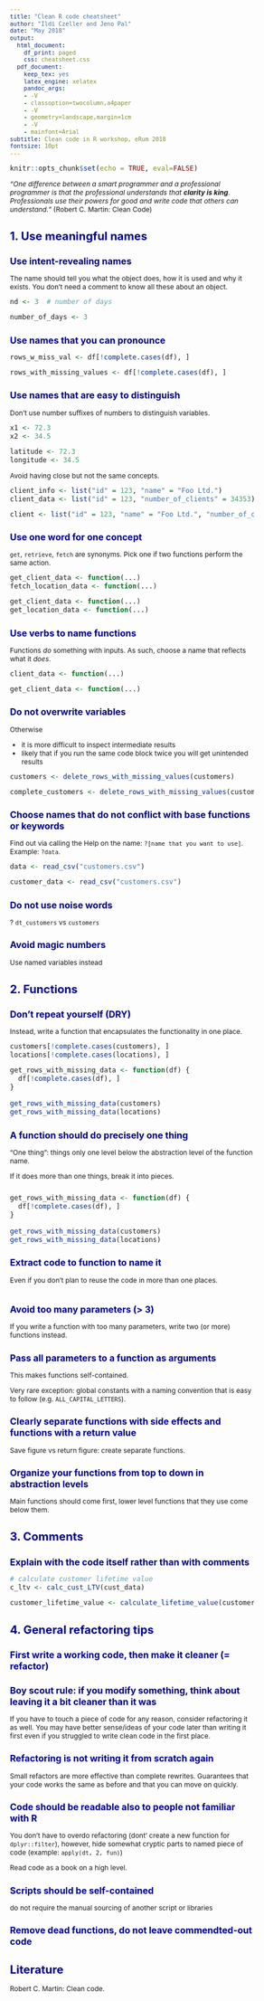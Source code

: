 ```yaml
---
title: "Clean R code cheatsheet"
author: "Ildi Czeller and Jeno Pal"
date: "May 2018"
output:
  html_document:
    df_print: paged
    css: cheatsheet.css
  pdf_document:
    keep_tex: yes
    latex_engine: xelatex
    pandoc_args:
    - -V
    - classoption=twocolumn,a4paper
    - -V
    - geometry=landscape,margin=1cm
    - -V
    - mainfont=Arial
subtitle: Clean code in R workshop, eRum 2018
fontsize: 10pt
---
```

\pagenumbering{gobble}
\fontsize{12}{22}
\setlength{\parskip}{0pt}
\setlength{\partopsep}{1pt}

<style type="text/css">

body{ /* Normal  */
      font-size: 12px;
  }
td {  /* Table  */
  font-size: 8px;
}
h1.title {
  font-size: 24px;
  color: DarkRed;
}
h1 { /* Header 1 */
  font-size: 20px;
  color: DarkBlue;
}
h2 { /* Header 2 */
    font-size: 16px;
  color: DarkBlue;
}
h3 { /* Header 3 */
  font-size: 14px;
  color: DarkBlue;
}
code.r{ /* Code block */
    font-size: 12px;
}
pre { /* Code block - determines code spacing between lines */
    font-size: 12px;
}
</style>

```r
knitr::opts_chunk$set(echo = TRUE, eval=FALSE)
```

_"One difference between a smart programmer and a professional programmer is that the professional understands that __clarity is king__. Professionals use their powers for good and write code that others can understand."_ (Robert C. Martin: Clean Code)

# 1. Use meaningful names

## Use intent-revealing names

The name should tell you what the object does, how it is used and why it exists.
You don't need a comment to know all these about an object.

```r
nd <- 3  # number of days
```

```r
number_of_days <- 3
```

## Use names that you can pronounce

```r
rows_w_miss_val <- df[!complete.cases(df), ]
```

```r
rows_with_missing_values <- df[!complete.cases(df), ]
```

## Use names that are easy to distinguish

Don't use number suffixes of numbers to distinguish variables.

```r
x1 <- 72.3
x2 <- 34.5
```

```r
latitude <- 72.3
longitude <- 34.5
```

Avoid having close but not the same concepts.

```r
client_info <- list("id" = 123, "name" = "Foo Ltd.")
client_data <- list("id" = 123, "number_of_clients" = 34353)
```

```r
client <- list("id" = 123, "name" = "Foo Ltd.", "number_of_clients" = 34353)
```

## Use one word for one concept

`get`, `retrieve`, `fetch` are synonyms. Pick one if two functions perform
the same action.

```r
get_client_data <- function(...)
fetch_location_data <- function(...)
```

```r
get_client_data <- function(...)
get_location_data <- function(...)
```

## Use verbs to name functions

Functions _do_ something with inputs. As such, choose a name that reflects what it
_does_.

```r
client_data <- function(...)
```

```r
get_client_data <- function(...)
```

## Do not overwrite variables

Otherwise

* it is more difficult to inspect intermediate results
* likely that if you run the same code block twice you will get unintended results

```r
customers <- delete_rows_with_missing_values(customers)
```

```r
complete_customers <- delete_rows_with_missing_values(customers)
```

## Choose names that do not conflict with base functions or keywords

Find out via calling the Help on the name: `?[name that you want to use]`.
Example: `?data`.

```r
data <- read_csv("customers.csv")
```

```r
customer_data <- read_csv("customers.csv")
```

## Do not use noise words

? `dt_customers` vs `customers`

<!-- ## Avoid sleng or culture specific words and concepts -->

## Avoid magic numbers

Use named variables instead

# 2. Functions

## Don't repeat yourself (DRY)

Instead, write a function that encapsulates the functionality in one place.

```r
customers[!complete.cases(customers), ]
locations[!complete.cases(locations), ]
```

```r
get_rows_with_missing_data <- function(df) {
  df[!complete.cases(df), ]
}

get_rows_with_missing_data(customers)
get_rows_with_missing_data(locations)
```

## A function should do precisely one thing

"One thing": things only one level below the abstraction
level of the function name.

If it does more than one things, break it into pieces.

```r

```

```r
get_rows_with_missing_data <- function(df) {
  df[!complete.cases(df), ]
}

get_rows_with_missing_data(customers)
get_rows_with_missing_data(locations)
```

## Extract code to function to name it

Even if you don't plan to reuse the code in more than one places.

```r

```

## Avoid too many parameters (> 3)

If you write a function with too many parameters, write two (or more) functions instead.

## Pass all parameters to a function as arguments

This makes functions self-contained. 

Very rare exception: global constants
with a naming convention that is easy to follow (e.g. `ALL_CAPITAL_LETTERS`).

## Clearly separate functions with side effects and functions with a return value

Save figure vs return figure: create separate functions.

## Organize your functions from top to down in abstraction levels

Main functions should come first, lower level functions that they use come
below them.

# 3. Comments

## Explain with the code itself rather than with comments

```r
# calculate customer lifetime value
c_ltv <- calc_cust_LTV(cust_data)
```

```r
customer_lifetime_value <- calculate_lifetime_value(customer)
```

# 4. General refactoring tips

## First write a working code, then make it cleaner (= refactor)

## Boy scout rule: if you modify something, think about leaving it a bit cleaner than it was

If you have to touch a piece of code for any reason, consider refactoring it as well.
You may have better sense/ideas of your code later than writing it first even if you
struggled to write clean code in the first place.

## Refactoring is not writing it from scratch again

Small refactors are more effective than complete rewrites.
Guarantees that your code works the same as before and that you can move on
quickly.

## Code should be readable also to people not familiar with R

You don't have to overdo refactoring (dont' create a new function for `dplyr::filter`),
however, hide somewhat cryptic parts to named piece of code (example: `apply(dt, 2, fun)`)

Read code as a book on a high level.

## Scripts should be self-contained

do not require the manual sourcing of another script or libraries

## Remove dead functions, do not leave commendted-out code

# Literature

Robert C. Martin: Clean code.
